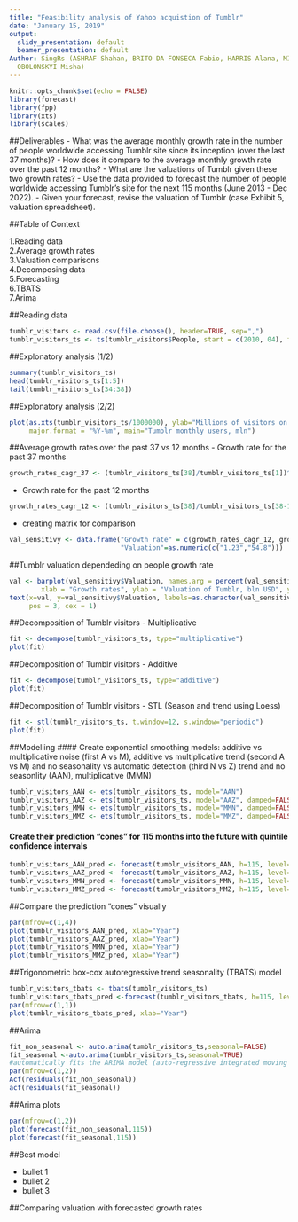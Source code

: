 ---
title: "Feasibility analysis of Yahoo acquistion of Tumblr"
date: "January 15, 2019"
output:
  slidy_presentation: default
  beamer_presentation: default
Author: SingRs (ASHRAF Shahan, BRITO DA FONSECA Fabio, HARRIS Alana, MILENKOV Dimitar,
  OBOLONSKYI Misha)
---

```{r setup, include=FALSE}
knitr::opts_chunk$set(echo = FALSE)
library(forecast)
library(fpp)
library(xts)
library(scales)
```

##Deliverables
- What was the average monthly growth rate in the number of people worldwide accessing Tumblr site since its inception (over the last 37 months)?
- How does it compare to the average monthly growth rate over the past 12 months?
- What are the valuations of Tumblr given these two growth rates?
- Use the data provided to forecast the number of people worldwide accessing Tumblr's site for the next 115 months (June 2013 - Dec 2022).
- Given your forecast, revise the valuation of Tumblr (case Exhibit 5, valuation spreadsheet).

##Table of Context

1.Reading data  
2.Average growth rates  
3.Valuation comparisons  
4.Decomposing data  
5.Forecasting  
6.TBATS  
7.Arima  


##Reading data  
```{r, comment="", echo = TRUE}
tumblr_visitors <- read.csv(file.choose(), header=TRUE, sep=",")
tumblr_visitors_ts <- ts(tumblr_visitors$People, start = c(2010, 04), frequency = 12)
```

##Explonatory analysis (1/2)
```{r, comment="", echo = TRUE}
summary(tumblr_visitors_ts)
head(tumblr_visitors_ts[1:5])
tail(tumblr_visitors_ts[34:38])
```

##Explonatory analysis (2/2)
```{r, comment="", echo = TRUE}
plot(as.xts(tumblr_visitors_ts/1000000), ylab="Millions of visitors on Tumblr website",
     major.format = "%Y-%m", main="Tumblr monthly users, mln")
```

##Average growth rates over the past 37 vs 12 months
- Growth rate for the past 37 months
```{r, comment="", echo = TRUE}
growth_rates_cagr_37 <- (tumblr_visitors_ts[38]/tumblr_visitors_ts[1])^(1/38)-1
```
- Growth rate for the past 12 months
```{r, comment="", echo = TRUE}
growth_rates_cagr_12 <- (tumblr_visitors_ts[38]/tumblr_visitors_ts[38-12])^(1/12)-1
```
- creating matrix for comparison
```{r, comment="", echo = TRUE}
val_sensitivy <- data.frame("Growth rate" = c(growth_rates_cagr_12, growth_rates_cagr_37),
                            "Valuation"=as.numeric(c("1.23","54.8")))
```

##Tumblr valuation dependeding on people growth rate
```{r, comment="", echo = TRUE, fig.height=6}
val <- barplot(val_sensitivy$Valuation, names.arg = percent(val_sensitivy$Growth.rate),
        xlab = "Growth rates", ylab = "Valuation of Tumblr, bln USD", ylim = c(0,60))
text(x=val, y=val_sensitivy$Valuation, labels=as.character(val_sensitivy$Valuation), 
     pos = 3, cex = 1)
```

##Decomposition of Tumblr visitors - Multiplicative
```{r, comment="", echo = TRUE}
fit <- decompose(tumblr_visitors_ts, type="multiplicative") 
plot(fit)
```

##Decomposition of Tumblr visitors - Additive
```{r, comment="", echo = TRUE}
fit <- decompose(tumblr_visitors_ts, type="additive") 
plot(fit)
```

##Decomposition of Tumblr visitors - STL (Season and trend using Loess)
```{r, comment="", echo = TRUE}
fit <- stl(tumblr_visitors_ts, t.window=12, s.window="periodic") 
plot(fit)
```


##Modelling
#### Create exponential smoothing models: additive vs multiplicative noise (first A vs M), additive vs multiplicative trend (second A vs M) and no seasonality vs automatic detection (third N vs Z) trend and no seasonlity (AAN), multiplicative (MMN)
```{r, comment="", echo = TRUE}
tumblr_visitors_AAN <- ets(tumblr_visitors_ts, model="AAN")
tumblr_visitors_AAZ <- ets(tumblr_visitors_ts, model="AAZ", damped=FALSE)
tumblr_visitors_MMN <- ets(tumblr_visitors_ts, model="MMN", damped=FALSE)
tumblr_visitors_MMZ <- ets(tumblr_visitors_ts, model="MMZ", damped=FALSE)
```

#### Create their prediction "cones" for 115 months into the future with quintile confidence intervals
```{r, comment="", echo = TRUE}
tumblr_visitors_AAN_pred <- forecast(tumblr_visitors_AAN, h=115, level=c(0.8, 0.95))
tumblr_visitors_AAZ_pred <- forecast(tumblr_visitors_AAZ, h=115, level=c(0.8, 0.95))
tumblr_visitors_MMN_pred <- forecast(tumblr_visitors_MMN, h=115, level=c(0.8, 0.95))
tumblr_visitors_MMZ_pred <- forecast(tumblr_visitors_MMZ, h=115, level=c(0.8, 0.95))
```

##Compare the prediction "cones" visually
```{r, comment="", echo = TRUE}
par(mfrow=c(1,4))
plot(tumblr_visitors_AAN_pred, xlab="Year")
plot(tumblr_visitors_AAZ_pred, xlab="Year") 
plot(tumblr_visitors_MMN_pred, xlab="Year")
plot(tumblr_visitors_MMZ_pred, xlab="Year")
```

##Trigonometric box-cox autoregressive trend seasonality (TBATS) model
```{r, comment="", echo = TRUE}
tumblr_visitors_tbats <- tbats(tumblr_visitors_ts)
tumblr_visitors_tbats_pred <-forecast(tumblr_visitors_tbats, h=115, level=c(0.8, 0.95))
par(mfrow=c(1,1))
plot(tumblr_visitors_tbats_pred, xlab="Year")
```


##Arima
```{r, comment="", echo = TRUE}
fit_non_seasonal <- auto.arima(tumblr_visitors_ts,seasonal=FALSE)
fit_seasonal <-auto.arima(tumblr_visitors_ts,seasonal=TRUE)
#automatically fits the ARIMA model (auto-regressive integrated moving average)
par(mfrow=c(1,2))
Acf(residuals(fit_non_seasonal))
acf(residuals(fit_seasonal))
```

##Arima plots
```{r, comment="", echo = TRUE}
par(mfrow=c(1,2))
plot(forecast(fit_non_seasonal,115))
plot(forecast(fit_seasonal,115))
```

##Best model

- bullet 1
- bullet 2
- bullet 3

##Comparing valuation with forecasted growth rates